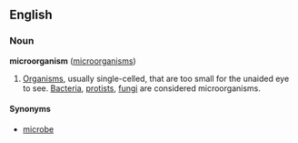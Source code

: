 ==English==
===Noun===
'''microorganism''' ([[microorganisms]])

# [[Organism]]s, usually single-celled, that are too small for the unaided eye to see. [[Bacteria]], [[protist]]s, [[fungus|fungi]] are considered microorganisms.

====Synonyms====
*[[microbe]]